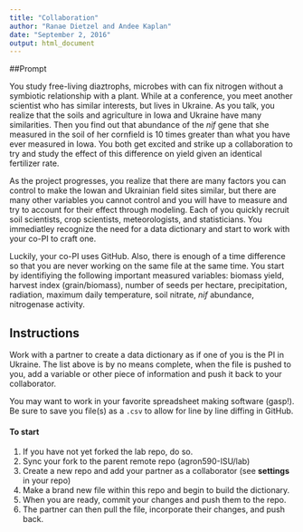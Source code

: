 ```yaml
---
title: "Collaboration"
author: "Ranae Dietzel and Andee Kaplan"
date: "September 2, 2016"
output: html_document
---
```


##Prompt

You study free-living diaztrophs, microbes with can fix nitrogen without a symbiotic relationship with a plant. While at a conference, you meet another scientist who has similar interests, but lives in Ukraine. As you talk, you realize that the soils and agriculture in Iowa and Ukraine have many similarities. Then you find out that abundance of the *nif* gene that she measured in the soil of her cornfield is 10 times greater than what you have ever measured in Iowa. You both get excited and strike up a collaboration to try and study the effect of this difference on yield given an identical fertilizer rate.  

As the project progresses, you realize that there are many factors you can control to make the Iowan and Ukrainian field sites similar, but there are many other variables you cannot control and you will have to measure and try to account for their effect through modeling. Each of you quickly recruit soil scientists, crop scientists, meteorologists, and statisticians. You immediatley recognize the need for a data dictionary and start to work with your co-PI to craft one. 

Luckily, your co-PI uses GitHub.  Also, there is enough of a time difference so that you are never working on the same file at the same time. You start by identifiying the following important measured variables: biomass yield, harvest index (grain/biomass), number of seeds per hectare, precipitation, radiation, maximum daily temperature, soil nitrate, *nif* abundance, nitrogenase activity.  

## Instructions  
Work with a partner to create a data dictionary as if one of you is the PI in Ukraine. The list above is by no means complete, when the file is pushed to you, add a variable or other piece of information and push it back to your collaborator.  

You may want to work in your favorite spreadsheet making software (gasp!). Be sure to save you file(s) as a `.csv` to allow for line by line diffing in GitHub.


#### To start  
1. If you have not yet forked the lab repo, do so.
1. Sync your fork to the parent remote repo (agron590-ISU/lab)
1. Create a new repo and add your partner as a collaborator (see **settings** in your repo)
1. Make a brand new file within this repo and begin to build the dictionary.  
1. When you are ready, commit your changes and push them to the repo.  
1. The partner can then pull the file, incorporate their changes, and push back. 

